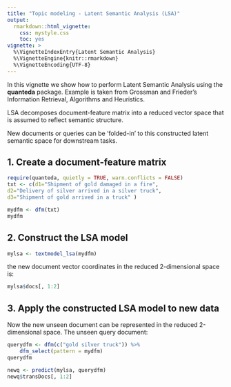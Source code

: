 ```yaml
---
title: "Topic modeling - Latent Semantic Analysis (LSA)"
output: 
  rmarkdown::html_vignette:
    css: mystyle.css
    toc: yes
vignette: >
  %\VignetteIndexEntry{Latent Semantic Analysis}
  %\VignetteEngine{knitr::rmarkdown}
  %\VignetteEncoding{UTF-8}
---
```


<!--
%\VignetteEngine{knitr::rmarkdown}
%\VignetteIndexEntry{Quickstart}
-->

In this vignette we show how to perform Latent Semantic Analysis using the **quanteda** package. Example is taken from Grossman and Frieder’s Information Retrieval, Algorithms and Heuristics. 

LSA decomposes document-feature matrix into a reduced vector space that is assumed to reflect semantic structure.

New documents or queries can be 'folded-in' to this constructed latent semantic space for downstream tasks. 

## 1. Create a document-feature matrix

```r
require(quanteda, quietly = TRUE, warn.conflicts = FALSE)
txt <- c(d1="Shipment of gold damaged in a fire",
d2="Delivery of silver arrived in a silver truck",
d3="Shipment of gold arrived in a truck" )

mydfm <- dfm(txt)
mydfm
```



## 2. Construct the LSA model
```r
mylsa <- textmodel_lsa(mydfm)
```

 the new document vector coordinates in the reduced 2-dimensional space is:
```r
mylsa$docs[, 1:2]
```

## 3. Apply the constructed LSA model to new data
Now the new unseen document can be represented in the reduced 2-dimensional space.
The unseen query document:
```r
querydfm <- dfm(c("gold silver truck")) %>%
    dfm_select(pattern = mydfm)
querydfm
```
```r
newq <- predict(mylsa, querydfm)
newq$transDocs[, 1:2]
```
